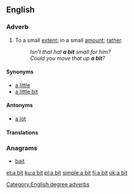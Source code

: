 {{also|bit}}
==English==

===Adverb===
{{en-adv|head=[[a]] [[bit]]|-}}

# To a small [[extent]]; in a small [[amount]]; [[rather]].
#: ''Isn't that hat '''a bit''' small for him?''
#: ''Could you move that up '''a bit'''?''

====Synonyms====
* [[a little]]
* [[a little bit]]

====Antonyms====
* [[a lot]]

====Translations====
{{trans-see|a little}}

===Anagrams===
* [[bait#English|bait]]

[[Category:English degree adverbs]]

[[et:a bit]]
[[ku:a bit]]
[[pl:a bit]]
[[simple:a bit]]
[[fi:a bit]]
[[uk:a bit]]
